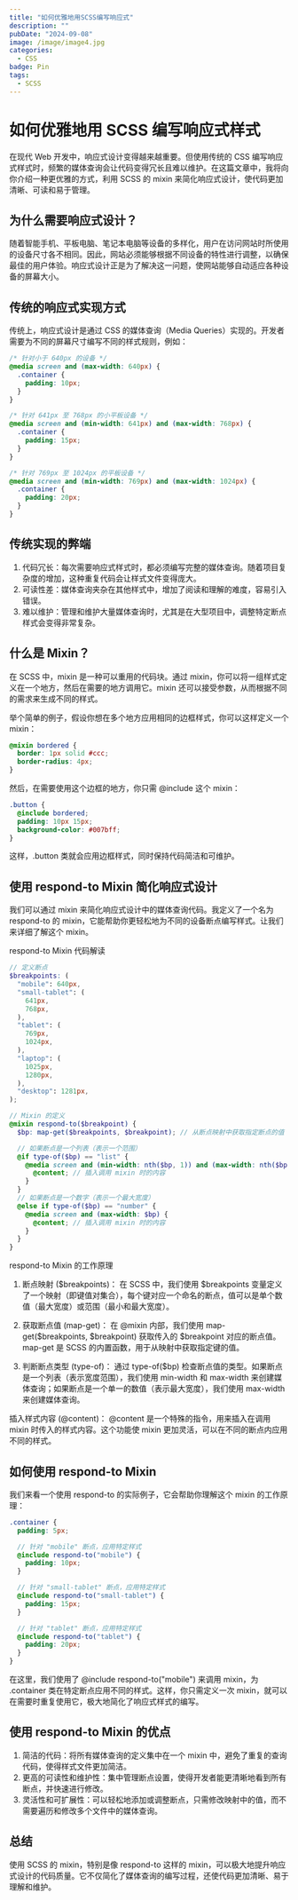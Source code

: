 ```yaml
---
title: "如何优雅地用SCSS编写响应式"
description: ""
pubDate: "2024-09-08"
image: /image/image4.jpg
categories:
  - CSS
badge: Pin
tags: 
  - SCSS
---
```


# 如何优雅地用 SCSS 编写响应式样式

在现代 Web 开发中，响应式设计变得越来越重要。但使用传统的 CSS 编写响应式样式时，频繁的媒体查询会让代码变得冗长且难以维护。在这篇文章中，我将向你介绍一种更优雅的方式，利用 SCSS 的 mixin 来简化响应式设计，使代码更加清晰、可读和易于管理。

## 为什么需要响应式设计？

随着智能手机、平板电脑、笔记本电脑等设备的多样化，用户在访问网站时所使用的设备尺寸各不相同。因此，网站必须能够根据不同设备的特性进行调整，以确保最佳的用户体验。响应式设计正是为了解决这一问题，使网站能够自动适应各种设备的屏幕大小。

## 传统的响应式实现方式

传统上，响应式设计是通过 CSS 的媒体查询（Media Queries）实现的。开发者需要为不同的屏幕尺寸编写不同的样式规则，例如：

```css
/* 针对小于 640px 的设备 */
@media screen and (max-width: 640px) {
  .container {
    padding: 10px;
  }
}

/* 针对 641px 至 768px 的小平板设备 */
@media screen and (min-width: 641px) and (max-width: 768px) {
  .container {
    padding: 15px;
  }
}

/* 针对 769px 至 1024px 的平板设备 */
@media screen and (min-width: 769px) and (max-width: 1024px) {
  .container {
    padding: 20px;
  }
}
```

## 传统实现的弊端

1. 代码冗长：每次需要响应式样式时，都必须编写完整的媒体查询。随着项目复杂度的增加，这种重复代码会让样式文件变得庞大。
2. 可读性差：媒体查询夹杂在其他样式中，增加了阅读和理解的难度，容易引入错误。
3. 难以维护：管理和维护大量媒体查询时，尤其是在大型项目中，调整特定断点样式会变得非常复杂。

## 什么是 Mixin？

在 SCSS 中，mixin 是一种可以重用的代码块。通过 mixin，你可以将一组样式定义在一个地方，然后在需要的地方调用它。mixin 还可以接受参数，从而根据不同的需求来生成不同的样式。

举个简单的例子，假设你想在多个地方应用相同的边框样式，你可以这样定义一个 mixin：

```scss
@mixin bordered {
  border: 1px solid #ccc;
  border-radius: 4px;
}
```

然后，在需要使用这个边框的地方，你只需 @include 这个 mixin：

```scss
.button {
  @include bordered;
  padding: 10px 15px;
  background-color: #007bff;
}
```

这样，.button 类就会应用边框样式，同时保持代码简洁和可维护。

## 使用 respond-to Mixin 简化响应式设计

我们可以通过 mixin 来简化响应式设计中的媒体查询代码。我定义了一个名为 respond-to 的 mixin，它能帮助你更轻松地为不同的设备断点编写样式。让我们来详细了解这个 mixin。

respond-to Mixin 代码解读

```scss
// 定义断点
$breakpoints: (
  "mobile": 640px,
  "small-tablet": (
    641px,
    768px,
  ),
  "tablet": (
    769px,
    1024px,
  ),
  "laptop": (
    1025px,
    1280px,
  ),
  "desktop": 1281px,
);

// Mixin 的定义
@mixin respond-to($breakpoint) {
  $bp: map-get($breakpoints, $breakpoint); // 从断点映射中获取指定断点的值

  // 如果断点是一个列表（表示一个范围）
  @if type-of($bp) == "list" {
    @media screen and (min-width: nth($bp, 1)) and (max-width: nth($bp, 2)) {
      @content; // 插入调用 mixin 时的内容
    }
  }
  // 如果断点是一个数字（表示一个最大宽度）
  @else if type-of($bp) == "number" {
    @media screen and (max-width: $bp) {
      @content; // 插入调用 mixin 时的内容
    }
  }
}
```

respond-to Mixin 的工作原理

1. 断点映射 ($breakpoints)： 在 SCSS 中，我们使用 $breakpoints 变量定义了一个映射（即键值对集合），每个键对应一个命名的断点，值可以是单个数值（最大宽度）或范围（最小和最大宽度）。

2. 获取断点值 (map-get)： 在 @mixin 内部，我们使用 map-get($breakpoints, $breakpoint) 获取传入的 $breakpoint 对应的断点值。map-get 是 SCSS 的内置函数，用于从映射中获取指定键的值。

3. 判断断点类型 (type-of)： 通过 type-of($bp) 检查断点值的类型。如果断点是一个列表（表示宽度范围），我们使用 min-width 和 max-width 来创建媒体查询；如果断点是一个单一的数值（表示最大宽度），我们使用 max-width 来创建媒体查询。

插入样式内容 (@content)： @content 是一个特殊的指令，用来插入在调用 mixin 时传入的样式内容。这个功能使 mixin 更加灵活，可以在不同的断点内应用不同的样式。

## 如何使用 respond-to Mixin

我们来看一个使用 respond-to 的实际例子，它会帮助你理解这个 mixin 的工作原理：

```scss
.container {
  padding: 5px;

  // 针对 "mobile" 断点，应用特定样式
  @include respond-to("mobile") {
    padding: 10px;
  }

  // 针对 "small-tablet" 断点，应用特定样式
  @include respond-to("small-tablet") {
    padding: 15px;
  }

  // 针对 "tablet" 断点，应用特定样式
  @include respond-to("tablet") {
    padding: 20px;
  }
}
```

在这里，我们使用了 @include respond-to("mobile") 来调用 mixin，为 .container 类在特定断点应用不同的样式。这样，你只需定义一次 mixin，就可以在需要时重复使用它，极大地简化了响应式样式的编写。

## 使用 respond-to Mixin 的优点

1. 简洁的代码：将所有媒体查询的定义集中在一个 mixin 中，避免了重复的查询代码，使得样式文件更加简洁。
2. 更高的可读性和维护性：集中管理断点设置，使得开发者能更清晰地看到所有断点，并快速进行修改。
3. 灵活性和可扩展性：可以轻松地添加或调整断点，只需修改映射中的值，而不需要遍历和修改多个文件中的媒体查询。

## 总结

使用 SCSS 的 mixin，特别是像 respond-to 这样的 mixin，可以极大地提升响应式设计的代码质量。它不仅简化了媒体查询的编写过程，还使代码更加清晰、易于理解和维护。
